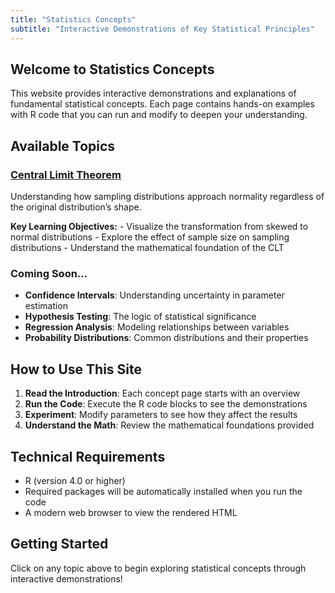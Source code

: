 ```yaml
---
title: "Statistics Concepts"
subtitle: "Interactive Demonstrations of Key Statistical Principles"
---
```


## Welcome to Statistics Concepts

This website provides interactive demonstrations and explanations of fundamental statistical concepts. Each page contains hands-on examples with R code that you can run and modify to deepen your understanding.

## Available Topics

### [Central Limit Theorem](concepts/central-limit-theorem.html)
Understanding how sampling distributions approach normality regardless of the original distribution's shape.

**Key Learning Objectives:**
- Visualize the transformation from skewed to normal distributions
- Explore the effect of sample size on sampling distributions
- Understand the mathematical foundation of the CLT

### Coming Soon...

- **Confidence Intervals**: Understanding uncertainty in parameter estimation
- **Hypothesis Testing**: The logic of statistical significance
- **Regression Analysis**: Modeling relationships between variables
- **Probability Distributions**: Common distributions and their properties

## How to Use This Site

1. **Read the Introduction**: Each concept page starts with an overview
2. **Run the Code**: Execute the R code blocks to see the demonstrations
3. **Experiment**: Modify parameters to see how they affect the results
4. **Understand the Math**: Review the mathematical foundations provided

## Technical Requirements

- R (version 4.0 or higher)
- Required packages will be automatically installed when you run the code
- A modern web browser to view the rendered HTML

## Getting Started

Click on any topic above to begin exploring statistical concepts through interactive demonstrations!
